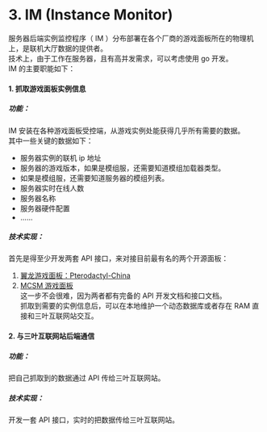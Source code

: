 # 3. IM (Instance Monitor)  
服务器后端实例监控程序（ IM ）分布部署在各个厂商的游戏面板所在的物理机上，是联机大厅数据的提供者。  
技术上，由于工作在服务器，且有高并发需求，可以考虑使用 go 开发。  
IM 的主要职能如下：  
#### 1. 抓取游戏面板实例信息  
##### 功能：  
IM 安装在各种游戏面板受控端，从游戏实例处能获得几乎所有需要的数据。  
其中一些关键的数据如下：  
- 服务器实例的联机 ip 地址
- 服务器的游戏版本，如果是模组服，还需要知道模组加载器类型。  
- 如果是模组服，还需要知道服务器的模组列表。  
- 服务器实时在线人数  
- 服务器名称  
- 服务器硬件配置
- ......

##### 技术实现：  
首先是得至少开发两套 API 接口，来对接目前最有名的两个开源面板：  
1. [翼龙游戏面板：Pterodactyl-China](https://pterodactyl.top/)  
2. [MCSM 游戏面板](https://mcsmanager.com/)  
这一步不会很难，因为两者都有完备的 API 开发文档和接口文档。  
抓取到需要的实例信息后，可以在本地维护一个动态数据库或者存在 RAM 直接和三叶互联网站交互。  


#### 2.  与三叶互联网站后端通信  
##### 功能：  
把自己抓取到的数据通过 API 传给三叶互联网站。  

##### 技术实现：  
开发一套 API 接口，实时的把数据传给三叶互联网站。  

